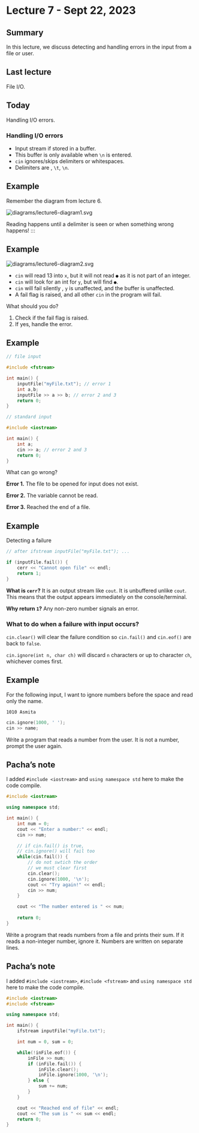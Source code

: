 # Lecture 7 - Sept 22, 2023

## Summary

In this lecture, we discuss detecting and handling errors in the input from a
file or user. 

## Last lecture

File I/O.

## Today

Handling I/O errors.

### Handling I/O errors

* Input stream if stored in a buffer.
* This buffer is only available when `\n` is entered.
* `cin` ignores/skips delimiters or whitespaces.
* Delimiters are ` `, `\t`, `\n`.

::: {.callout-note icon=false}
## Example

Remember the diagram from lecture 6.

<img src="diagrams/lecture6-diagram1.svg" alt="diagrams/lecture6-diagram1.svg">
:::

Reading happens until a delimiter is seen or when something wrong happens!
:::

::: {.callout-note icon=false}
## Example

<img src="diagrams/lecture6-diagram2.svg" alt="diagrams/lecture6-diagram2.svg">

* `cin` will read 13 into `x`, but it will not read `●` as it is not part of an 
 integer.
* `cin` will look for an int for `y`, but will find `●`.
* `cin` will fail silently , `y` is unaffected, and the buffer is unaffected.
* A fail flag is raised, and all other `cin` in the program will fail.

What should you do?

1. Check if the fail flag is raised.
2. If yes, handle the error.
:::

::: {.callout-note icon=false}
## Example

```cpp
// file input

#include <fstream>

int main() {
	inputFile("myFile.txt"); // error 1
	int a,b;
	inputFile >> a >> b; // error 2 and 3
	return 0;
}
```

```cpp
// standard input

#include <iostream>

int main() {
	int a;
	cin >> a; // error 2 and 3
	return 0;
}
```

What can go wrong?

**Error 1.** The file to be opened for input does not exist.

**Error 2.** The variable cannot be read.

**Error 3.** Reached the end of a file.
:::

::: {.callout-note icon=false}
## Example

Detecting a failure

```cpp
// after ifstream inputFile("myFile.txt"); ...

if (inputFile.fail()) {
	cerr << "Cannot open file" << endl;
	return 1;
}
```
:::

**What is `cerr`?** It is an output stream like `cout`. It is unbuffered unlike
`cout`. This means that the output appears immediately on the console/terminal.

**Why return `1`?** Any non-zero number signals an error.

### What to do when a failure with input occurs?

`cin.clear()` will clear the failure condition so `cin.fail()` and `cin.eof()`
are back to `false`.

`cin.ignore(int n, char ch)` will discard `n` characters or up to character
`ch`, whichever comes first.

::: {.callout-note icon=false}
## Example

For the following input, I want to ignore numbers before the space and read only
the name.

```
1010 Asmita
```

```cpp
cin.ignore(1000, ' ');
cin >> name;
```
:::

Write a program that reads a number from the user. It is not a number, prompt
the user again.

::: {.callout-note icon=false}
## Pacha's note
I added `#include <iostream>` and `using namespace std` here to make the code
compile.
:::

```cpp
#include <iostream>

using namespace std;

int main() {
	int num = 0;
	cout << "Enter a number:" << endl;
	cin >> num;

	// if cin.fail() is true,
	// cin.ignore() will fail too
	while(cin.fail()) {
		// do not swtich the order
		// we must clear first
		cin.clear();
		cin.ignore(1000, '\n');
		cout << "Try again!" << endl;
		cin >> num;
	}

	cout << "The number entered is " << num;
	
	return 0;
}
```

Write a program that reads numbers from a file and prints their sum. If it reads
a non-integer number, ignore it. Numbers are written on separate lines.

::: {.callout-note icon=false}
## Pacha's note
I added `#include <iostream>`, `#include <fstream>` and `using namespace std` 
here to make the code compile.
:::

```cpp
#include <iostream>
#include <fstream>

using namespace std;

int main() {
	ifstream inputFile("myFile.txt");

	int num = 0, sum = 0;

	while(!inFile.eof()) {
		inFile >> num;
		if (inFile.fail()) {
			inFile.clear();
			inFile.ignore(1000, '\n');
		} else {
			sum += num;
		}
	}

	cout << "Reached end of file" << endl;
	cout << "The sum is " << sum << endl;
	return 0;
}
```
